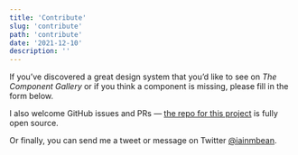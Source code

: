 ```yaml
---
title: 'Contribute'
slug: 'contribute'
path: 'contribute'
date: '2021-12-10'
description: ''
---
```


If you’ve discovered a great design system that you’d like to see on _The Component Gallery_ or if you think a component is missing, please fill in the form below.

I also welcome GitHub issues and PRs — [the repo for this project](https://github.com/inbn/component-gallery) is fully open source.

Or finally, you can send me a tweet or message on Twitter [@iainmbean](https://twitter.com/iainmbean).
